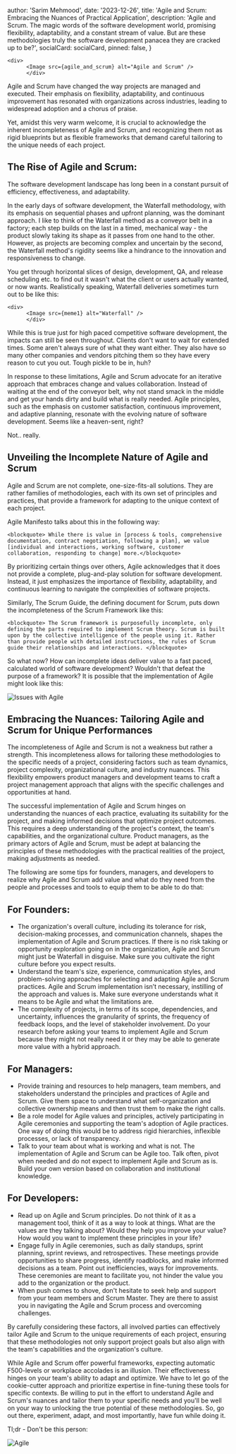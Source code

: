 

  author: 'Sarim Mehmood',
  date: '2023-12-26',
  title: 'Agile and Scrum: Embracing the Nuances of Practical Application',
  description:
    'Agile and Scrum. The magic words of the software development world, promising flexibility, adaptability, and a constant stream of value. But are these methodologies truly the software development panacea they are cracked up to be?',
  socialCard: socialCard,
  pinned: false,
}


    <div>
          <Image src={agile_and_scrum} alt="Agile and Scrum" />
          </div>

Agile and Scrum have changed the way projects are managed and executed. Their emphasis on flexibility, adaptability, and continuous improvement has resonated with organizations across industries, leading to widespread adoption and a chorus of praise. 

Yet, amidst this very warm welcome, it is crucial to acknowledge the inherent incompleteness of Agile and Scrum, and recognizing them not as rigid blueprints but as flexible frameworks that demand careful tailoring to the unique needs of each project. 

## The Rise of Agile and Scrum:

The software development landscape has long been in a constant pursuit of efficiency, effectiveness, and adaptability. 

In the early days of software development, the Waterfall methodology, with its emphasis on sequential phases and upfront planning, was the dominant approach. I like to think of the Waterfall method as a conveyor belt in a factory; each step builds on the last in a timed, mechanical way - the product slowly taking its shape as it passes from one hand to the other. However, as projects are becoming complex and uncertain by the second, the Waterfall method's rigidity seems like a hindrance to the innovation and responsiveness to change.

You get through horizontal slices of design, development, QA, and release scheduling etc. to find out it wasn't what the client or users actually wanted, or now wants. Realistically speaking, Waterfall deliveries sometimes turn out to be like this:

    <div>
          <Image src={meme1} alt="Waterfall" />
          </div>

While this is true just for high paced competitive software development, the impacts can still be seen throughout. Clients don't want to wait for extended times. Some aren't always sure of what they want either. They also have so many other companies and vendors pitching them so they have every reason to cut you out. Tough pickle to be in, huh?

In response to these limitations, Agile and Scrum advocate for an iterative approach that embraces change and values collaboration. Instead of waiting at the end of the conveyor belt, why not stand smack in the middle and get your hands dirty and build what is really needed. Agile principles, such as the emphasis on customer satisfaction, continuous improvement, and adaptive planning, resonate with the evolving nature of software development. Seems like a heaven-sent, right?

Not.. really.

## Unveiling the Incomplete Nature of Agile and Scrum

Agile and Scrum are not complete, one-size-fits-all solutions. They are rather families of methodologies, each with its own set of principles and practices, that provide a framework for adapting to the unique context of each project. 

Agile Manifesto talks about this in the following way:

    <blockquote> While there is value in [process & tools, comprehensive documentation, contract negotiation, following a plan], we value [individual and interactions, working software, customer collaboration, responding to change] more.</blockquote>

By prioritizing certain things over others, Agile acknowledges that it does not provide a complete, plug-and-play solution for software development. Instead, it just emphasizes the importance of flexibility, adaptability, and continuous learning to navigate the complexities of software projects. 

Similarly, The Scrum Guide, the defining document for Scrum, puts down the incompleteness of the Scrum Framework like this:

    <blockquote> The Scrum framework is purposefully incomplete, only defining the parts required to implement Scrum theory. Scrum is built upon by the collective intelligence of the people using it. Rather than provide people with detailed instructions, the rules of Scrum guide their relationships and interactions. </blockquote>

So what now? How can incomplete ideas deliver value to a fast paced, calculated world of software development? Wouldn't that defeat the purpose of a framework? It is possible that the implementation of Agile might look like this: 

 <div>
       <Image src={meme2} alt="Issues with Agile" />
          </div>

## Embracing the Nuances: Tailoring Agile and Scrum for Unique Performances

The incompleteness of Agile and Scrum is not a weakness but rather a strength. This incompleteness allows for tailoring these methodologies to the specific needs of a project, considering factors such as team dynamics, project complexity, organizational culture, and industry nuances. This flexibility empowers product managers and development teams to craft a project management approach that aligns with the specific challenges and opportunities at hand.

The successful implementation of Agile and Scrum hinges on understanding the nuances of each practice, evaluating its suitability for the project, and making informed decisions that optimize project outcomes. This requires a deep understanding of the project's context, the team's capabilities, and the organizational culture. Product managers, as the primary actors of Agile and Scrum, must be adept at balancing the principles of these methodologies with the practical realities of the project, making adjustments as needed.

The following are some tips for founders, managers, and developers to realize why Agile and Scrum add value and what do they need from the people and processes and tools to equip them to be able to do that:

## For Founders:

- The organization's overall culture, including its tolerance for risk, decision-making processes, and communication channels, shapes the implementation of Agile and Scrum practices. If there is no risk taking or opportunity exploration going on in the organization, Agile and Scrum might just be Waterfall in disguise. Make sure you cultivate the right culture before you expect results. 
- Understand the team's size, experience, communication styles, and problem-solving approaches for selecting and adapting Agile and Scrum practices. Agile and Scrum implementation isn’t necessary, instilling of the approach and values is. Make sure everyone understands what it means to be Agile and what the limitations are.
- The complexity of projects, in terms of its scope, dependencies, and uncertainty, influences the granularity of sprints, the frequency of feedback loops, and the level of stakeholder involvement. Do your research before asking your teams to implement Agile and Scrum because they might not really need it or they may be able to generate more value with a hybrid approach.

## For Managers:

- Provide training and resources to help managers, team members, and stakeholders understand the principles and practices of Agile and Scrum. Give them space to understand what self-organization and collective ownership means and then trust them to make the right calls.
- Be a role model for Agile values and principles, actively participating in Agile ceremonies and supporting the team's adoption of Agile practices. One way of doing this would be to address rigid hierarchies, inflexible processes, or lack of transparency.
- Talk to your team about what is working and what is not. The implementation of Agile and Scrum can be Agile too. Talk often, pivot when needed and do not expect to implement Agile and Scrum as is. Build your own version based on collaboration and institutional knowledge.

## For Developers:

- Read up on Agile and Scrum principles. Do not think of it as a management tool, think of it as a way to look at things. What are the values are they talking about? Would they help you improve your value? How would you want to implement these principles in your life?
- Engage fully in Agile ceremonies, such as daily standups, sprint planning, sprint reviews, and retrospectives. These meetings provide opportunities to share progress, identify roadblocks, and make informed decisions as a team. Point out inefficiencies, ways for improvements. These ceremonies are meant to facilitate you, not hinder the value you add to the organization or the product.
- When push comes to shove, don't hesitate to seek help and support from your team members and Scrum Master. They are there to assist you in navigating the Agile and Scrum process and overcoming challenges. 

By carefully considering these factors, all involved parties can effectively tailor Agile and Scrum to the unique requirements of each project, ensuring that these methodologies not only support project goals but also align with the team's capabilities and the organization's culture. 

While Agile and Scrum offer powerful frameworks, expecting automatic F500-levels or workplace accolades is an illusion. Their effectiveness hinges on your team's ability to adapt and optimize. We have to let go of the cookie-cutter approach and prioritize expertise in fine-tuning these tools for specific contexts. Be willing to put in the effort to understand Agile and Scrum's nuances and tailor them to your specific needs and you'll be well on your way to unlocking the true potential of these methodologies. So, go out there, experiment, adapt, and most importantly, have fun while doing it.

Tl;dr - Don't be this person:

   <div>
         <Image src={meme3} alt="Agile" />
          </div>